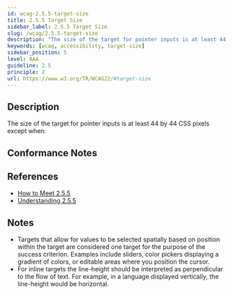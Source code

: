 ```yaml
---
id: wcag-2.5.5-target-size
title: 2.5.5 Target Size
sidebar_label: 2.5.5 Target Size
slug: /wcag/2.5.5-target-size
description: "The size of the target for pointer inputs is at least 44 by 44 CSS pixels except when:"
keywords: [wcag, accessibility, target-size]
sidebar_position: 5
level: AAA
guideline: 2.5
principle: 2
url: https://www.w3.org/TR/WCAG22/#target-size
---
```


## Description

The size of the target for pointer inputs is at least 44 by 44 CSS pixels except when:

## Conformance Notes

<Project name="ads">
  <Support></Support>
</Project>

<Project name="scix">
  <Support></Support>
</Project>

## References

- [How to Meet 2.5.5](https://www.w3.org/WAI/WCAG22/quickref/#target-size)
- [Understanding 2.5.5](https://www.w3.org/WAI/WCAG22/Understanding/target-size.html)

## Notes

- Targets that allow for values to be selected spatially based on position within the target are considered one target for the purpose of the success criterion. Examples include sliders, color pickers displaying a gradient of colors, or editable areas where you position the cursor.
- For inline targets the line-height should be interpreted as perpendicular to the flow of text. For example, in a language displayed vertically, the line-height would be horizontal.
